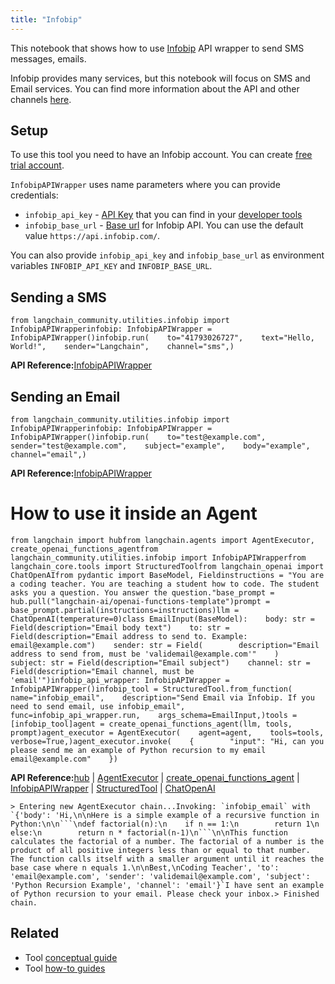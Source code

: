 ```yaml
---
title: "Infobip"
---
```


This notebook that shows how to use [Infobip](https://www.infobip.com/) API wrapper to send SMS messages, emails.

Infobip provides many services, but this notebook will focus on SMS and Email services. You can find more information about the API and other channels [here](https://www.infobip.com/oss/api).

## Setup

To use this tool you need to have an Infobip account. You can create [free trial account](https://www.infobip.com/oss/essentials/free-trial).

`InfobipAPIWrapper` uses name parameters where you can provide credentials:

* `infobip_api_key` - [API Key](https://www.infobip.com/oss/essentials/api-authentication#api-key-header) that you can find in your [developer tools](https://portal.infobip.com/dev/api-keys)
* `infobip_base_url` - [Base url](https://www.infobip.com/oss/essentials/base-url) for Infobip API. You can use the default value `https://api.infobip.com/`.

You can also provide `infobip_api_key` and `infobip_base_url` as environment variables `INFOBIP_API_KEY` and `INFOBIP_BASE_URL`.

## Sending a SMS

```
from langchain_community.utilities.infobip import InfobipAPIWrapperinfobip: InfobipAPIWrapper = InfobipAPIWrapper()infobip.run(    to="41793026727",    text="Hello, World!",    sender="Langchain",    channel="sms",)
```

**API Reference:**[InfobipAPIWrapper](https://python.langchain.com/api_reference/community/utilities/langchain_community.utilities.infobip.InfobipAPIWrapper.html)

## Sending an Email

```
from langchain_community.utilities.infobip import InfobipAPIWrapperinfobip: InfobipAPIWrapper = InfobipAPIWrapper()infobip.run(    to="test@example.com",    sender="test@example.com",    subject="example",    body="example",    channel="email",)
```

**API Reference:**[InfobipAPIWrapper](https://python.langchain.com/api_reference/community/utilities/langchain_community.utilities.infobip.InfobipAPIWrapper.html)

# How to use it inside an Agent

```
from langchain import hubfrom langchain.agents import AgentExecutor, create_openai_functions_agentfrom langchain_community.utilities.infobip import InfobipAPIWrapperfrom langchain_core.tools import StructuredToolfrom langchain_openai import ChatOpenAIfrom pydantic import BaseModel, Fieldinstructions = "You are a coding teacher. You are teaching a student how to code. The student asks you a question. You answer the question."base_prompt = hub.pull("langchain-ai/openai-functions-template")prompt = base_prompt.partial(instructions=instructions)llm = ChatOpenAI(temperature=0)class EmailInput(BaseModel):    body: str = Field(description="Email body text")    to: str = Field(description="Email address to send to. Example: email@example.com")    sender: str = Field(        description="Email address to send from, must be 'validemail@example.com'"    )    subject: str = Field(description="Email subject")    channel: str = Field(description="Email channel, must be 'email'")infobip_api_wrapper: InfobipAPIWrapper = InfobipAPIWrapper()infobip_tool = StructuredTool.from_function(    name="infobip_email",    description="Send Email via Infobip. If you need to send email, use infobip_email",    func=infobip_api_wrapper.run,    args_schema=EmailInput,)tools = [infobip_tool]agent = create_openai_functions_agent(llm, tools, prompt)agent_executor = AgentExecutor(    agent=agent,    tools=tools,    verbose=True,)agent_executor.invoke(    {        "input": "Hi, can you please send me an example of Python recursion to my email email@example.com"    })
```

**API Reference:**[hub](https://python.langchain.com/api_reference/langchain/hub/langchain.hub.hub.html) | [AgentExecutor](https://python.langchain.com/api_reference/langchain/agents/langchain.agents.agent.AgentExecutor.html) | [create\_openai\_functions\_agent](https://python.langchain.com/api_reference/langchain/agents/langchain.agents.openai_functions_agent.base.create_openai_functions_agent.html) | [InfobipAPIWrapper](https://python.langchain.com/api_reference/community/utilities/langchain_community.utilities.infobip.InfobipAPIWrapper.html) | [StructuredTool](https://python.langchain.com/api_reference/core/tools/langchain_core.tools.structured.StructuredTool.html) | [ChatOpenAI](https://python.langchain.com/api_reference/openai/chat_models/langchain_openai.chat_models.base.ChatOpenAI.html)

````
> Entering new AgentExecutor chain...Invoking: `infobip_email` with `{'body': 'Hi,\n\nHere is a simple example of a recursive function in Python:\n\n```\ndef factorial(n):\n    if n == 1:\n        return 1\n    else:\n        return n * factorial(n-1)\n```\n\nThis function calculates the factorial of a number. The factorial of a number is the product of all positive integers less than or equal to that number. The function calls itself with a smaller argument until it reaches the base case where n equals 1.\n\nBest,\nCoding Teacher', 'to': 'email@example.com', 'sender': 'validemail@example.com', 'subject': 'Python Recursion Example', 'channel': 'email'}`I have sent an example of Python recursion to your email. Please check your inbox.> Finished chain.
````

## Related

* Tool [conceptual guide](/src/oss/concepts/tools)
* Tool [how-to guides](/src/oss/how_to/#tools)
